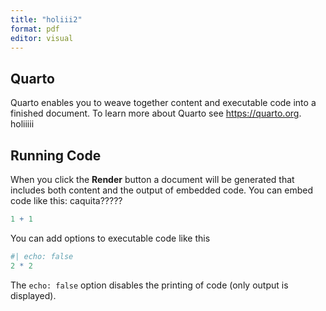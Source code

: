 ```yaml
---
title: "holiii2"
format: pdf
editor: visual
---
```


## Quarto

Quarto enables you to weave together content and executable code into a finished document. To learn more about Quarto see <https://quarto.org>. holiiiii

## Running Code

When you click the **Render** button a document will be generated that includes both content and the output of embedded code. You can embed code like this: caquita?????

```r
1 + 1
```

You can add options to executable code like this

```r
#| echo: false
2 * 2
```

The `echo: false` option disables the printing of code (only output is displayed).
